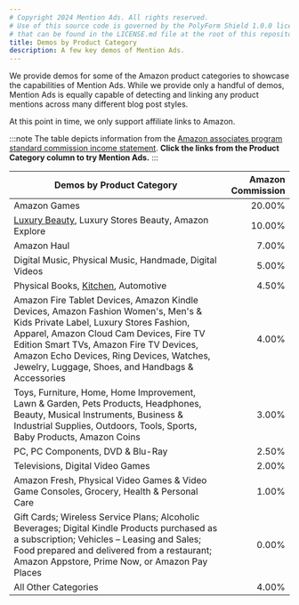 ```yaml
---
# Copyright 2024 Mention Ads. All rights reserved.
# Use of this source code is governed by the PolyForm Shield 1.0.0 license
# that can be found in the LICENSE.md file at the root of this repository.
title: Demos by Product Category
description: A few key demos of Mention Ads.
---
```


We provide demos for some of the Amazon product categories to showcase the capabilities of Mention Ads.
While we provide only a handful of demos, Mention Ads is equally capable of detecting and linking any product mentions across many different blog post styles.

At this point in time, we only support affiliate links to Amazon.

:::note
The table depicts information from the [Amazon associates program standard commission income statement](https://affiliate-program.amazon.com/help/node/topic/GRXPHT8U84RAYDXZ).
**Click the links from the Product Category column to try Mention Ads.**
:::

Demos by Product Category | Amazon Commission
|---|--:|
Amazon Games | 20.00%
[Luxury Beauty](/demos/luxury-beauty/), Luxury Stores Beauty, Amazon Explore | 10.00%
Amazon Haul | 7.00%
Digital Music, Physical Music, Handmade, Digital Videos | 5.00%
Physical Books, [Kitchen](/demos/kitchen/), Automotive | 4.50%
Amazon Fire Tablet Devices, Amazon Kindle Devices, Amazon Fashion Women's, Men's & Kids Private Label, Luxury Stores Fashion, Apparel, Amazon Cloud Cam Devices, Fire TV Edition Smart TVs, Amazon Fire TV Devices, Amazon Echo Devices, Ring Devices, Watches, Jewelry, Luggage, Shoes, and Handbags & Accessories | 4.00%
Toys, Furniture, Home, Home Improvement, Lawn & Garden, Pets Products, Headphones, Beauty, Musical Instruments, Business & Industrial Supplies, Outdoors, Tools, Sports, Baby Products, Amazon Coins | 3.00%
PC, PC Components, DVD & Blu-Ray | 2.50%
Televisions, Digital Video Games | 2.00%
Amazon Fresh, Physical Video Games & Video Game Consoles, Grocery, Health & Personal Care | 1.00%
Gift Cards; Wireless Service Plans; Alcoholic Beverages; Digital Kindle Products purchased as a subscription; Vehicles – Leasing and Sales; Food prepared and delivered from a restaurant; Amazon Appstore, Prime Now, or Amazon Pay Places | 0.00%
All Other Categories | 4.00%
